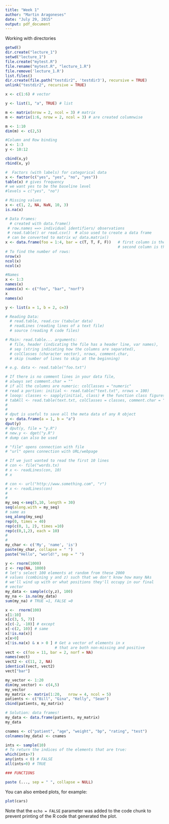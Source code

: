 ```yaml
---
title: "Week 1"
author: "Martin Aragoneses"
date: "July 29, 2015"
output: pdf_document
---
```


Working with directories
```r
getwd()
dir.create("lecture_1")
setwd("lecture_1")
file.create("mytest.R")
file.rename("mytest.R", "lecture_1.R")
file.remove('lecture_1.R')
list.files()
dir.create(file.path("testdir2", 'testdir3'), recursive = TRUE)
unlink("testdir2", recursive = TRUE)

```


```r



x <- c(1:6) # vector

y <- list(1, "a", TRUE) # list

m <- matrix(nrow = 2, ncol = 3) # matrix
m <- matrix(1:6, nrow = 2, ncol = 3) # are created columnwise

m <- 1:10
dim(m) <- c(2,5)

#Column and Row binding
x <- 1:3
y <- 10:12

cbind(x,y)
rbind(x, y)

#  Factors (with labels) for categorical data
x <- factor(c("yes", "yes", "no", "yes"))
table(x) # gives frequency
# we want yes to be the baseline level
#levels = c("yes", "no")

# Missing values
x <- c(1, 2, NA, NaN, 10, 3)
is.na(x) 

# Data Frames:
  # created with data.frame()
 # row.names ==> individual identifiers/ observations
 # read.table() or read.csv()  # also used to create a data frame
 # can be converted to matrix w/ data.matrix()
x <- data.frame(foo = 1:4, bar = c(T, T, F, F))   # first column is the foo variable
                                                  # second column is the bar varaible 
# To find the number of rows:
nrow(x)
ncol(x)
ncol(x)

#Names
x <- 1:3
names(x)
names(x) <- c("foo", "bar", "norf")
x
names(x)

y <- list(a = 1, b = 2, c=3)

# Reading Data: 
  # read.table, read.csv (tabular data)
  # readLines (reading lines of a text file)
  # source (reading R code files)

# Main: read.table... arguments:
  # file, header (indicating the file has a header line, var names), 
  # sep (string indicating how the columns are separated), 
  # colClasses (character vector), nrows, comment.char, 
  # skip (number of lines to skip at the beginning)

# e.g. data <- read.table("foo.txt")

# If there is no comment lines in your data file, 
# always set comment.char = ""
# if all the columns are numeric: colClasses = "numeric"
# read a portion: initial <- read.table("text.txt", nrows = 100)
# looop: classes <- sapply(initial, class) # the function class figures out the class
# tabAll <- read.table(text.txt, colClasses = classes, comment.char = "", nrows = 1000)
#
# 
# dput is useful to save all the meta data of any R object
y <- data.frame(a = 1, b = "a")
dput(y) 
# dput(y, file = "y.R")
# new.y <- dget("y.R")
# dump can also be used

# "file" opens connection with file
# "url" opens connection with URL/webpage

# If we just wanted to read the first 10 lines
# con <- file("words.tx)
# x <- readLines(con, 10)
# x

# con <- url("http://www.something.com", "r")
# x <- readLines(con)
#
#
my_seq <-seq(5,10, length = 30)
seq(along.with = my_seq)
# same as
seq_along(my_seq)
rep(0, times = 40)
rep(c(0, 1, 2), times =10)
rep(c(0,1,2), each = 10)
#
#
my_char <- c('My', 'name', 'is')
paste(my_char, collapse = " ")
paste("Hello", "world!", sep = " ")

y <- rnorm(1000)
z <- rep(NA, 1000)
# let's select 100 elements at random from these 2000
# values (combining y and z) such that we don't know how many NAs
# we'll wind up with or what positions they'll occupy in our final
# vector
my_data <- sample(c(y,z), 100)
my_na <- is.na(my_data)
sum(my_na) # TRUE =1, FALSE =0

x <-  rnorm(100)
x[1:10]
x[c(3, 5, 7)]
x[c(-2, -10)] # except
x[-c(2, 10)] # same
x[!is.na(x)]
x[x>0]
x[!is.na(x) & x > 0 ] # Get a vector of elements in x
                      # that are both non-missing and positive
vect <- c(foo = 11, bar = 2, norf = NA)
names(vect)
vect2 <- c(11, 2, NA)
identical(vect, vect2)
vect["bar"]

my_vector <- 1:20
dim(my_vector) <- c(4,5)
my_vector
my_matrix <- matrix(1:20,   nrow = 4, ncol = 5)
patients <- c("Bill", "Gina", "Kelly", "Sean")
cbind(patients, my_matrix)

# Solution: data frames!
my_data <- data.frame(patients, my_matrix)
my_data

cnames <- c("patient", "age", "weight", "bp", "rating", "test")
colnames(my_data) <- cnames

ints <- sample(10)
# To return the indices of the elements that are true:
which(ints>7)
any(ints < 0) # FALSE
all(ints>0) # TRUE

### FUNCTIONS

paste (..., sep = " ", collapse = NULL)
```

You can also embed plots, for example:

```r
plot(cars)
```

Note that the `echo = FALSE` parameter was added to the code chunk to prevent printing of the R code that generated the plot.
